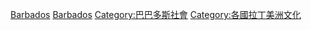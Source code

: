 {{Commons category|Culture of Barbados}}

[[Category:加勒比地區各國文化|Barbados]]
[[Category:北美洲各国文化|Barbados]]
[[Category:巴巴多斯社會|Category:巴巴多斯社會]]
[[Category:各國拉丁美洲文化|Category:各國拉丁美洲文化]]
